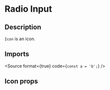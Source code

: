 
<Meta title="Inputs/Radio" of={InputRadioStories} />

# Radio Input

## Description

`Icon` is an icon.

## Imports

<Source format={true} code={`
const a = 'b';
`} />

<Primary />

## Icon props

<ArgsTable of={InputRadio} />

